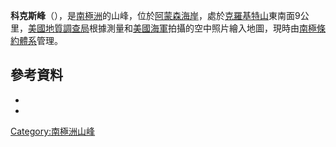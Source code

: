 {{Coord|86|3|S|153|30|W|source:GNIS|display=title}}

'''科克斯峰'''（{{lang-en|Cox Peaks}}），是[[南極洲|南極洲]]的山峰，位於[[阿蒙森海岸|阿蒙森海岸]]，處於[[克羅基特山|克羅基特山]]東南面9公里，[[美國地質調查局|美國地質調查局]]根據測量和[[美國海軍|美國海軍]]拍攝的空中照片繪入地圖，現時由[[南極條約體系|南極條約體系]]管理。

==參考資料==
*{{cite gnis | type = antarid | id = 3243| name = Cox Peaks| accessdate = 2011-12-01}}
*{{usgs-gazetteer|id=3243}}

{{Antarctica-geo-stub}}
[[Category:南極洲山峰|Category:南極洲山峰]]